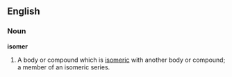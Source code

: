 ==English==
===Noun===
'''isomer'''

#A body or compound which is [[isomeric]] with another body or compound; a member of an isomeric series.